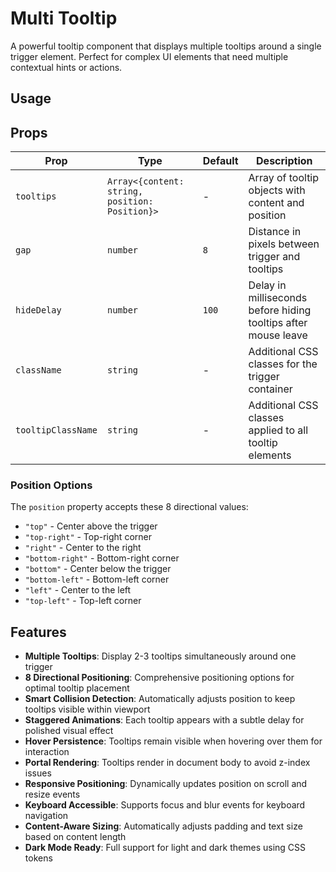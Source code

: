 

# Multi Tooltip

A powerful tooltip component that displays multiple tooltips around a single trigger element. Perfect for complex UI elements that need multiple contextual hints or actions.

<InstallTabs components="MultiTooltip" />

## Usage

<MultiTooltipExample />

## Props

| Prop               | Type                                           | Default | Description                                                    |
| ------------------ | ---------------------------------------------- | ------- | -------------------------------------------------------------- |
| `tooltips`         | `Array<{content: string, position: Position}>` | -       | Array of tooltip objects with content and position             |
| `gap`              | `number`                                       | `8`     | Distance in pixels between trigger and tooltips                |
| `hideDelay`        | `number`                                       | `100`   | Delay in milliseconds before hiding tooltips after mouse leave |
| `className`        | `string`                                       | -       | Additional CSS classes for the trigger container               |
| `tooltipClassName` | `string`                                       | -       | Additional CSS classes applied to all tooltip elements         |

### Position Options

The `position` property accepts these 8 directional values:

- `"top"` - Center above the trigger
- `"top-right"` - Top-right corner
- `"right"` - Center to the right
- `"bottom-right"` - Bottom-right corner
- `"bottom"` - Center below the trigger
- `"bottom-left"` - Bottom-left corner
- `"left"` - Center to the left
- `"top-left"` - Top-left corner

## Features

- **Multiple Tooltips**: Display 2-3 tooltips simultaneously around one trigger
- **8 Directional Positioning**: Comprehensive positioning options for optimal tooltip placement
- **Smart Collision Detection**: Automatically adjusts position to keep tooltips visible within viewport
- **Staggered Animations**: Each tooltip appears with a subtle delay for polished visual effect
- **Hover Persistence**: Tooltips remain visible when hovering over them for interaction
- **Portal Rendering**: Tooltips render in document body to avoid z-index issues
- **Responsive Positioning**: Dynamically updates position on scroll and resize events
- **Keyboard Accessible**: Supports focus and blur events for keyboard navigation
- **Content-Aware Sizing**: Automatically adjusts padding and text size based on content length
- **Dark Mode Ready**: Full support for light and dark themes using CSS tokens
